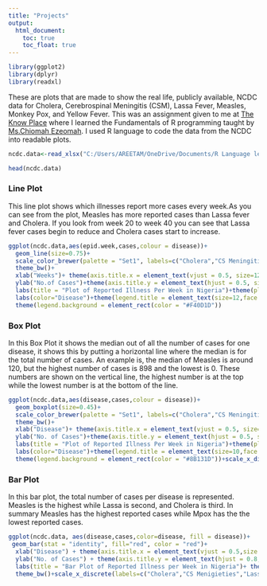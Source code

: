 ---
title: "Projects"
output:
  html_document:
    toc: true
    toc_float: true
---

 

```{r, include=FALSE}
library(ggplot2)
library(dplyr)
library(readxl)
```

These are plots that are made to show the real life, publicly available, NCDC data for Cholera, Cerebrospinal Meningitis (CSM), Lassa Fever, Measles, Monkey Pox, and Yellow Fever. This was an assignment given to me at [The Know Place](https://theknowplace.github.io) where I learned the Fundamentals of R programming taught by [Ms.Chiomah Ezeomah](https://chiomahezeomah.github.io). I used R language to code the data from the NCDC into readable plots.

```{r, include=FALSE}
ncdc.data<-read_xlsx("C:/Users/AREETAM/OneDrive/Documents/R Language lessons/ncdc_2024.xlsx",sheet=1)
```

```{r, include=FALSE}
head(ncdc.data)
```


### Line Plot

This line plot shows which illnesses report more cases every week.As you can see from the plot, Measles has more reported cases than Lassa fever and Cholera. If you look from week 20 to week 40 you can see that Lassa fever cases begin to reduce and Cholera cases start to increase.
```{r, echo=FALSE, warning=FALSE}
ggplot(ncdc.data,aes(epid.week,cases,colour = disease))+
  geom_line(size=0.75)+
  scale_color_brewer(palette = "Set1", labels=c("Cholera","CS Meningitis","Lassa fever", "Measles","Mpox","Yellow fever"))+
  theme_bw()+
  xlab("Weeks")+ theme(axis.title.x = element_text(vjust = 0.5, size=12,face = "bold"))+
  ylab("No.of Cases")+theme(axis.title.y = element_text(hjust = 0.5, size = 12, face = "bold"))+
  labs(title = "Plot of Reported Illness Per Week in Nigeria")+theme(plot.title = element_text(size = 16,hjust = 0.75,face = "bold"))+
  labs(color="Disease")+theme(legend.title = element_text(size=12,face = "bold",hjust = 0.5))+
  theme(legend.background = element_rect(color = "#F40D1D"))
```


### Box Plot


In this Box Plot it shows the median out of all the number of cases for one disease, it shows this by putting a  horizontal line where the median is for the total number of cases. An example is, the median of Measles is around 120, but the highest number of cases is 898 and the lowest is 0. These numbers are shown on the vertical line, the highest number is at the top while the lowest number is at the bottom of the line.

```{r, echo=FALSE, warning=FALSE}
ggplot(ncdc.data,aes(disease,cases,colour = disease))+
  geom_boxplot(size=0.45)+
  scale_color_brewer(palette = "Set1", labels=c("Cholera","CS Meningitis","Lassa fever", "Measles","Mpox","Yellow fever"))+
  theme_bw()+
  xlab("Disease")+ theme(axis.title.x = element_text(vjust = 0.5, size=12,face = "bold"))+
  ylab("No. of Cases")+theme(axis.title.y = element_text(hjust = 0.5, size = 12, face = "bold"))+
  labs(title = "Plot of Reported Illness Per Week in Nigeria")+theme(plot.title = element_text(size = 14,hjust = 0.5,face = "bold"))+
  labs(color="Disease")+theme(legend.title = element_text(size=10,face = "bold",hjust = 0.5))+
  theme(legend.background = element_rect(color = "#8B131D"))+scale_x_discrete(labels=c("Cholera","CS Menigieties","Lassa fever", "Measles","Mpox","Yellow fever"))
```


### Bar Plot 

In this bar plot, the total number of cases per disease is represented. Measles is the highest while Lassa is second, and Cholera is third. In summary Measles has the highest reported cases while Mpox has the the lowest reported cases.
```{r, echo=FALSE, warning=FALSE}
ggplot(ncdc.data, aes(disease,cases,color=disease, fill = disease))+
 geom_bar(stat = "identity", fill="red", color = "red")+
  xlab("Disease") + theme(axis.title.x = element_text(vjust = 0.5,size = 12, face = "bold"))+
  ylab("No. of Cases") + theme(axis.title.y = element_text(hjust = 0.8, size = 12, face = "bold"))+
  labs(title = "Bar Plot of Reported Illness per Week in Nigeria")+ theme(plot.title = element_text(size = 14, hjust = 0.5, face = "bold"))+
  theme_bw()+scale_x_discrete(labels=c("Cholera","CS Menigieties","Lassa fever", "Measles","Mpox","Yellow fever"))
```
